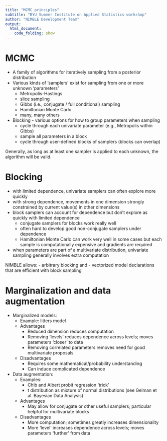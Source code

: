 ```yaml
---
title: "MCMC principles"
subtitle: "BYU Summer Institute on Applied Statistics workshop"
author: "NIMBLE Development Team"
output:
  html_document:
    code_folding: show
---
```


# MCMC

 - A family of algorithms for iteratively sampling from a posterior distribution
 - Various kinds of 'samplers' exist for sampling from one or more unknown 'parameters'
   - Metropolis-Hastings
   - slice sampling
   - Gibbs (i.e., conjugate / full conditional) sampling
   - Hamiltonian Monte Carlo
   - many, many others
 - Blocking - various options for how to group parameters when sampling
   - cycle through each univariate parameter (e.g., Metropolis within Gibbs)
   - sample all parameters in a block
   - cycle through user-defined blocks of samplers (blocks can overlap)
   
Generally, as long as at least one sampler is applied to each unknown, the algorithm will be valid.

# Blocking

 - with limited dependence, univariate samplers can often explore more quickly
 - with strong dependence, movements in one dimension strongly constrained by current value(s) in other dimensions
 - block samplers can account for dependence but don't explore as quickly with limited dependence
   - conjugate samplers for blocks work really well
   - often hard to develop good non-conjugate samplers under dependence
   - Hamiltonian Monte Carlo can work very well in some cases but each sample is computationally expensive and gradients are required
 - when parameters are part of a multivariate distribution, univariate sampling generally involves extra computation

NIMBLE allows:
  - arbitrary blocking and
  - vectorized model declarations that are efficient with block sampling

# Marginalization and data augmentation

 - Marginalized models:
   - Example: litters model
   - Advantages
     - Reduced dimension reduces computation
     - Removing 'levels' reduces dependence across levels; moves parameters 'closer' to data
     - Removing correlated parameters removes need for good multivariate proposals
   - Disadvantages
     - Requires some mathematical/probability understanding
     - Can induce complicated dependence

 - Data augmentation:
   - Examples:
     - Chib and Albert probit regression 'trick'
     - t distribution as mixture of normal distributions (see Gelman et al. Bayesian Data Analysis)
   - Advantages
     - May allow for conjugate or other useful samplers; particular helpful for multivariate blocks
   - Disadvantages
     - More computation; sometimes greatly increases dimensionality
     - More 'level' increases dependence across levels; moves parameters 'further' from data


